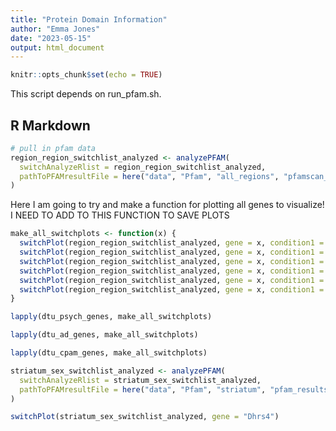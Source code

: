 ```yaml
---
title: "Protein Domain Information"
author: "Emma Jones"
date: "2023-05-15"
output: html_document
---
```


```r
knitr::opts_chunk$set(echo = TRUE)
```

This script depends on run_pfam.sh.

## R Markdown

```r
# pull in pfam data
region_region_switchlist_analyzed <- analyzePFAM(
  switchAnalyzeRlist = region_region_switchlist_analyzed,
  pathToPFAMresultFile = here("data", "Pfam", "all_regions", "pfamscan_out.txt")
)

```

Here I am going to try and make a function for plotting all genes to visualize! I NEED TO ADD TO THIS FUNCTION TO SAVE PLOTS

```r
make_all_switchplots <- function(x) {
  switchPlot(region_region_switchlist_analyzed, gene = x, condition1 = "cerebellum", condition2 = "cortex")
  switchPlot(region_region_switchlist_analyzed, gene = x, condition1 = "cerebellum", condition2 = "hippocampus")
  switchPlot(region_region_switchlist_analyzed, gene = x, condition1 = "cerebellum", condition2 = "striatum")
  switchPlot(region_region_switchlist_analyzed, gene = x, condition1 = "cortex", condition2 = "hippocampus")
  switchPlot(region_region_switchlist_analyzed, gene = x, condition1 = "cortex", condition2 = "striatum")
  switchPlot(region_region_switchlist_analyzed, gene = x, condition1 = "hippocampus", condition2 = "striatum")
}

lapply(dtu_psych_genes, make_all_switchplots)

lapply(dtu_ad_genes, make_all_switchplots)

lapply(dtu_cpam_genes, make_all_switchplots)

```

```r

striatum_sex_switchlist_analyzed <- analyzePFAM(
  switchAnalyzeRlist = striatum_sex_switchlist_analyzed,
  pathToPFAMresultFile = here("data", "Pfam", "striatum", "pfam_results.txt")
)

switchPlot(striatum_sex_switchlist_analyzed, gene = "Dhrs4")
```

